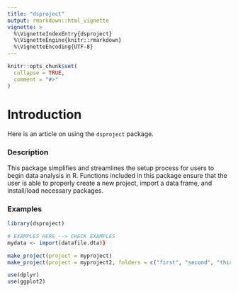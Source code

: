 ```yaml
---
title: "dsproject"
output: rmarkdown::html_vignette
vignette: >
  %\VignetteIndexEntry{dsproject}
  %\VignetteEngine{knitr::rmarkdown}
  %\VignetteEncoding{UTF-8}
---
```


```r
knitr::opts_chunk$set(
  collapse = TRUE,
  comment = "#>"
)
```

# Introduction

Here is an article on using the `dsproject` package.

### Description

This package simplifies and streamlines the setup process for users to begin data analysis in R. Functions included in this package ensure that the user is able to properly create a new project, import a data frame, and install/load necessary packages.

### Examples

```r
library(dsproject)

# EXAMPLES HERE --> CHECK EXAMPLES
mydata <- import(datafile.dta)}

make_project(project = myproject)
make_project(project = myproject2, folders = c("first", "second", "third", "fourth", "R"))

use(dplyr)
use(ggplot2)

```
